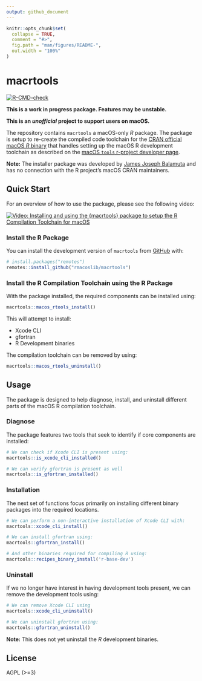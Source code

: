 ```yaml
---
output: github_document
---
```


<!-- README.md is generated from README.Rmd. Please edit that file -->

```r
knitr::opts_chunk$set(
  collapse = TRUE,
  comment = "#>",
  fig.path = "man/figures/README-",
  out.width = "100%"
)
```

# macrtools

<!-- badges: start -->
[![R-CMD-check](https://github.com/rmacoslib/macrtools/actions/workflows/R-CMD-check.yaml/badge.svg)](https://github.com/rmacoslib/macrtools/actions/workflows/R-CMD-check.yaml)
<!-- badges: end -->

**This is a work in progress package. Features may be unstable.**

**This is an _unofficial_ project to support users on macOS.**

The repository contains `macrtools` a macOS-only _R_ package. 
The package is setup to re-create the compiled code toolchain for the
[CRAN official macOS _R_ binary](https://cran.r-project.org/bin/macosx/) that
handles setting up the macOS R development toolchain as described on the
[macOS `tools` r-project developer page](https://mac.r-project.org/tools/).

**Note:** The installer package was developed by [James Joseph Balamuta](https://thecoatlessprofessor.com/) 
and has no connection with the R project’s macOS CRAN maintainers.

## Quick Start

For an overview of how to use the package, please see the following video: 

[![Video: Installing and using the `{macrtools}` package to setup the R Compilation Toolchain for macOS](http://img.youtube.com/vi/_fckF0fefXQ/0.jpg)](https://www.youtube.com/watch?v=_fckF0fefXQ)


### Install the R Package

You can install the development version of `macrtools` from [GitHub](https://github.com/) with:

``` r
# install.packages("remotes")
remotes::install_github("rmacoslib/macrtools")
```

### Install the R Compilation Toolchain using the R Package

With the package installed, the required components can be installed using:

```r
macrtools::macos_rtools_install()
```

This will attempt to install:

- Xcode CLI
- gfortran
- R Development binaries 

The compilation toolchain can be removed by using: 

```r
macrtools::macos_rtools_uninstall()
```

## Usage

The package is designed to help diagnose, install, and uninstall different 
parts of the macOS R compilation toolchain. 

### Diagnose

The package features two tools that seek to identify if core components are installed: 

```r
# We can check if Xcode CLI is present using:
macrtools::is_xcode_cli_installed()

# We can verify gfortran is present as well
macrtools::is_gfortran_installed()
```

### Installation

The next set of functions focus primarily on installing 
different binary packages into the required locations. 

```r
# We can perform a non-interactive installation of Xcode CLI with:
macrtools::xcode_cli_install() 

# We can install gfortran using:
macrtools::gfortran_install()

# And other binaries required for compiling R using:
macrtools::recipes_binary_install('r-base-dev')
```

### Uninstall

If we no longer have interest in having development tools present, we can
remove the development tools using: 

```r
# We can remove Xcode CLI using
macrtools::xcode_cli_uninstall()

# We can uninstall gfortran using:
macrtools::gfortran_uninstall()
```

**Note:** This does not yet uninstall the _R_ development binaries.

## License

AGPL (>=3)
